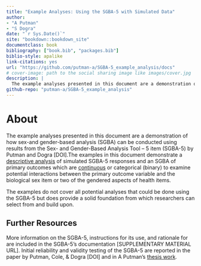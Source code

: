 ```yaml
---
title: "Example Analyses: Using the SGBA-5 with Simulated Data"
author: 
- "A Putman"
- "S Dogra"
date: "`r Sys.Date()`"
site: "bookdown::bookdown_site"
documentclass: book
bibliography: ["book.bib", "packages.bib"]
biblio-style: apalike
link-citations: yes
url: "https://github.com/putman-a/SGBA-5_example_analysis/docs"
# cover-image: path to the social sharing image like images/cover.jpg
description: |
  The example analyses presented in this document are a demonstration of how sex-and gender-based analysis (SGBA) can be conducted using results from the Sex- and Gender-Based Analysis Tool – 5 item (SGBA-5) by Putman and Dogra.\
github-repo: "putman-a/SGBA-5_example_analysis"
---
```



# About

The example analyses presented in this document are a demonstration of how sex-and gender-based analysis (SGBA) can be conducted using results from the Sex- and Gender-Based Analysis Tool – 5 item (SGBA-5) by Putman and Dogra [DOI].The examples in this document demonstrate a [descriptive analysis](#descriptive-analysis) of simulated SGBA-5 responses and an SGBA of primary outcomes which are [continuous](#continuous) or categorical (binary) to examine potential interactions between the primary outcome variable and the biological sex item or two of the gendered aspects of health items.

The examples do not cover all potential analyses that could be done using the SGBA-5 but does provide a solid foundation from which researchers can select from and build upon.

## Further Resources

More information on the SGBA-5, instructions for its use, and rationale for are included in the SGBA-5’s documentation [SUPPLEMENTARY MATERIAL URL]. Initial reliability and validity testing of the SGBA-5 are reported in the paper by Putman, Cole, & Dogra [DOI] and in A Putman's [thesis work](https://ontariotechu.scholaris.ca/items/fddf2667-8cd6-429d-85bd-74b0076ab561).
